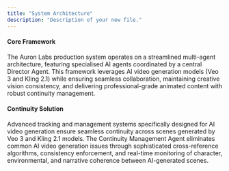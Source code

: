 ```yaml
---
title: "System Architecture"
description: "Description of your new file."
---
```


#### Core Framework

The Auron Labs production system operates on a streamlined multi-agent architecture, featuring specialised AI agents coordinated by a central Director Agent. This framework leverages AI video generation models (Veo 3 and Kling 2.1) while ensuring seamless collaboration, maintaining creative vision consistency, and delivering professional-grade animated content with robust continuity management.

#### Continuity Solution

Advanced tracking and management systems specifically designed for AI video generation ensure seamless continuity across scenes generated by Veo 3 and Kling 2.1 models. The Continuity Management Agent eliminates common AI video generation issues through sophisticated cross-reference algorithms, consistency enforcement, and real-time monitoring of character, environmental, and narrative coherence between AI-generated scenes.